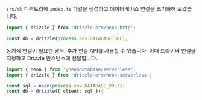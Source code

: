 
`src/db` 디렉토리에 `index.ts` 파일을 생성하고 데이터베이스 연결을 초기화해 보겠습니다.

```typescript
import { drizzle } from 'drizzle-orm/neon-http';

const db = drizzle(process.env.DATABASE_URL);
```

동기식 연결이 필요한 경우, 추가 연결 API를 사용할 수 있습니다. 이때 드라이버 연결을 지정하고 Drizzle 인스턴스에 전달합니다.

```typescript
import { neon } from '@neondatabase/serverless';
import { drizzle } from 'drizzle-orm/neon-serverless';

const sql = neon(process.env.DATABASE_URL!);
const db = drizzle({ client: sql });
```


